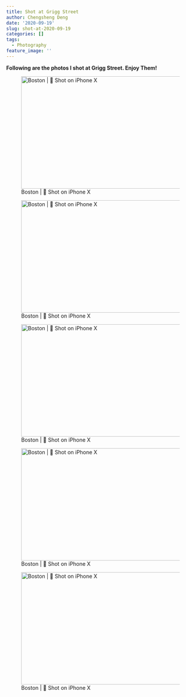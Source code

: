 ```yaml
---
title: Shot at Grigg Street
author: Chengsheng Deng
date: '2020-09-19'
slug: shot-at-2020-09-19
categories: []
tags:
  - Photography
feature_image: ''
--- 
```



**Following are the photos I shot at Grigg Street. Enjoy Them!**  

![Boston |  Shot on iPhone X](/post/2020-09-19-shot-at-2020-09-19_files/IMG_2811.JPG){width=600px height=300px}

![Boston |  Shot on iPhone X](/post/2020-09-19-shot-at-2020-09-19_files/IMG_2815.JPG){width=600px height=300px} 

![Boston |  Shot on iPhone X](/post/2020-09-19-shot-at-2020-09-19_files/IMG_2864-2.jpeg){width=600px height=300px} 

![Boston |  Shot on iPhone X](/post/2020-09-19-shot-at-2020-09-19_files/IMG_2868-2.jpeg){width=600px height=300px} 

![Boston |  Shot on iPhone X ](/post/2020-09-19-shot-at-2020-09-19_files/IMG_2876.JPG){width=600px height=300px}




